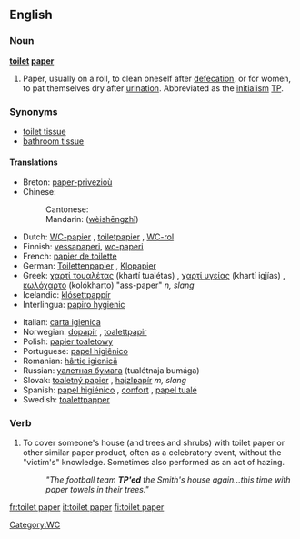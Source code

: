 ==English==

===Noun===
'''[[toilet]] [[paper]]'''

# Paper, usually on a roll, to clean oneself after [[defecation]], or for women, to pat themselves dry after [[urination]].  Abbreviated as the [[initialism]] [[TP]].

===Synonyms===
*[[toilet tissue]]
*[[bathroom tissue]]

====Translations====
{{top}}
*Breton: [[paper-privezioù]] {{m}}
*Chinese:
*:Cantonese: {{zh-ts|廁紙|厕纸}}
*:Mandarin: {{zh-ts|衛生紙|卫生纸}} ([[wèishēngzhǐ]])
*Dutch: [[WC-papier]] {{n}}, [[toiletpapier]] {{n}}, [[WC-rol]] {{m}}
*Finnish: [[vessapaperi]], [[wc-paperi]]
*French: [[papier de toilette]] {{m}}
*German: [[Toilettenpapier]] {{n}}, [[Klopapier]] {{n}}
*Greek: [[χαρτί τουαλέτας]] (khartí tualétas) {{n}}, [[χαρτί υγείας]] (khartí igjías) {{n}}, [[κωλόχαρτο]] (kolókharto) "ass-paper" ''n, slang''
*Icelandic: [[klósettpappír]] {{m}}
*Interlingua: [[papiro hygienic]]
{{mid}}
*Italian: [[carta igienica]] {{f}}
*Norwegian: [[dopapir]] {{n}}, [[toalettpapir]] {{n}}
*Polish: [[papier toaletowy]] {{m}}
*Portuguese: [[papel higiênico]] {{m}}
*Romanian: [[hârtie igienică]] {{f}}
*Russian: [[уалетная бумага]] (tualétnaja bumága) {{f}}
*Slovak: [[toaletný papier]] {{m}}, [[hajzlpapír]] ''m, slang''
*Spanish: [[papel higiénico]] {{m}}, [[confort]] {{m}} {{italbrac|Chile<!-- - originally a registered trademark-->}}, [[papel tualé]] {{m}} {{italbrac|Venezuela|colloquial}}
*Swedish: [[toalettpapper]] {{n}}
{{bottom}}

===Verb===
{{en-verb}}

# To cover someone's house (and trees and shrubs) with toilet paper or other similar paper product, often as a celebratory event, without the "victim's" knowledge.  Sometimes also performed as an act of hazing.
#:''"The football team '''TP'ed''' the Smith's house again...this time with paper towels in their trees."''

[[Category:WC]]

[[fr:toilet paper]]
[[it:toilet paper]]
[[fi:toilet paper]]